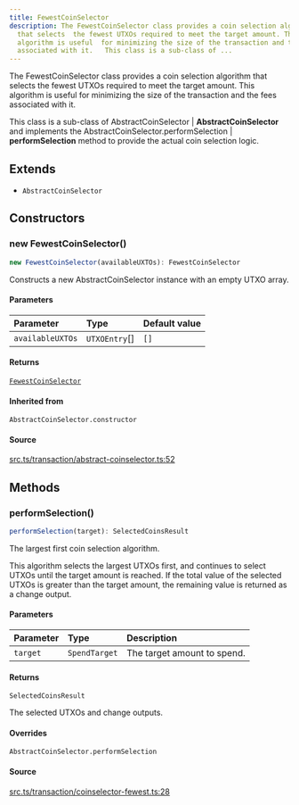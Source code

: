```yaml
---
title: FewestCoinSelector
description: The FewestCoinSelector class provides a coin selection algorithm
  that selects  the fewest UTXOs required to meet the target amount. This
  algorithm is useful  for minimizing the size of the transaction and the fees
  associated with it.   This class is a sub-class of ...
---
```


The FewestCoinSelector class provides a coin selection algorithm that selects
 the fewest UTXOs required to meet the target amount. This algorithm is useful
 for minimizing the size of the transaction and the fees associated with it.

 This class is a sub-class of AbstractCoinSelector | **AbstractCoinSelector** and implements the
 AbstractCoinSelector.performSelection | **performSelection** method to provide the actual coin selection logic.

## Extends

- `AbstractCoinSelector`

## Constructors

### new FewestCoinSelector()

```ts
new FewestCoinSelector(availableUXTOs): FewestCoinSelector
```

Constructs a new AbstractCoinSelector instance with an empty UTXO array.

#### Parameters

| Parameter | Type | Default value |
| :------ | :------ | :------ |
| `availableUXTOs` | `UTXOEntry`[] | `[]` |

#### Returns

[`FewestCoinSelector`](/content/classes/FewestCoinSelector.mdx)

#### Inherited from

`AbstractCoinSelector.constructor`

#### Source

[src.ts/transaction/abstract-coinselector.ts:52](https://github.com/dominant-strategies/quais-6.js/blob/3f482dd134064d41657ff7dc9ba8162f741c9c83/src.ts/transaction/abstract-coinselector.ts#L52)

## Methods

### performSelection()

```ts
performSelection(target): SelectedCoinsResult
```

The largest first coin selection algorithm.

 This algorithm selects the largest UTXOs first, and continues to select UTXOs until the
 target amount is reached. If the total value of the selected UTXOs is greater than the
 target amount, the remaining value is returned as a change output.

#### Parameters

| Parameter | Type | Description |
| :------ | :------ | :------ |
| `target` | `SpendTarget` | The target amount to spend. |

#### Returns

`SelectedCoinsResult`

The selected UTXOs and change outputs.

#### Overrides

`AbstractCoinSelector.performSelection`

#### Source

[src.ts/transaction/coinselector-fewest.ts:28](https://github.com/dominant-strategies/quais-6.js/blob/3f482dd134064d41657ff7dc9ba8162f741c9c83/src.ts/transaction/coinselector-fewest.ts#L28)
